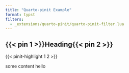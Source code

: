 ```yaml
---
title: "Quarto-pinit Example"
format: typst
filters: 
  - _extensions/quarto-pinit/quarto-pinit-filter.lua
---
```


```{=typst}
#import "@preview/pinit:0.1.4": *
```


## {{< pin 1 >}}Heading{{< pin 2 >}}

{{< pinit-highlight 1 2 >}} 

::: {.pinit-point-from pin="2"}

some content  hello

:::
